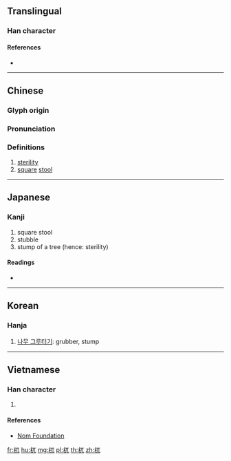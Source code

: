 ==Translingual==

===Han character===
{{Han char|rn=75|rad=木|as=03|sn=7|four=41910|canj=DMU|ids=⿰木兀}}

====References====
* {{Han ref|kx=0511.090|dkj=14457|dj=0895.080|hdz=21159.030|uh=674C|ud=26444|bh=CB42|bd=52034}}

----

==Chinese==
{{zh-forms}}

===Glyph origin===
{{Han etym}}

===Pronunciation===
{{zh-pron
|m=wù
|c=ngat6
|mc=y
|oc=y
|ma=
|cat=n
}}

===Definitions===
{{zh-hanzi}}

# [[sterility]]
# [[square]] [[stool]]

----

==Japanese==

===Kanji===
{{ja-kanji|grade=|rs=木03}}

# square stool
# stubble
# stump of a tree (hence: sterility)

====Readings====
* {{ja-readings|on=[[ごつ]] (gotsu), [[ごち]] (gochi), [[ぐつ]] (gutsu), [[ぐち]] (guchi)|kun=}}

----

==Korean==

===Hanja===
{{ko-hanja|hangeul=올|rv=ol|mr=ol}}

# [[나무 그루터기]]: grubber, stump

----

==Vietnamese==

===Han character===
{{vi-readings|rs=木03|hanviet=ngột}}

# {{defn|lang=vi|sort=木03}}

====References====
* [http://nomfoundation.org/common/nom_details.php?codepoint=674c Nom Foundation]

[[fr:杌]]
[[hu:杌]]
[[mg:杌]]
[[pl:杌]]
[[th:杌]]
[[zh:杌]]